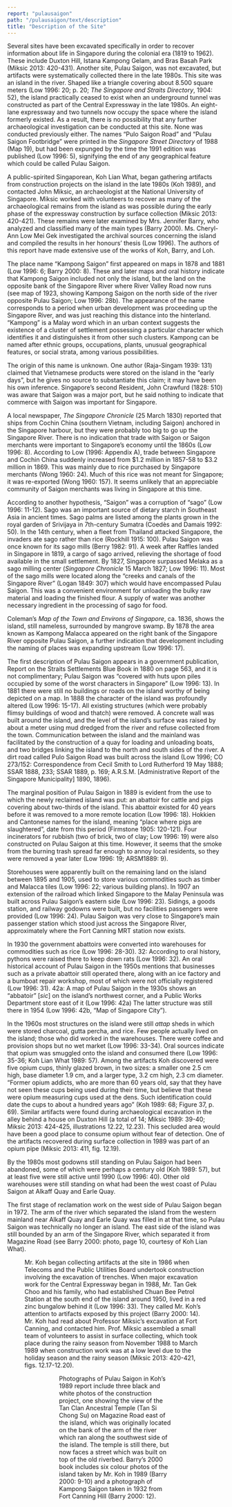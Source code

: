 ```yaml
---
report: "pulausaigon"
path: "/pulausaigon/text/description"
title: "Description of the Site"
---
```



Several sites have been excavated specifically in order to recover information about life in Singapore during the colonial era (1819 to 1962). These include Duxton Hill, Istana Kampong Gelam, and Bras Basah Park (Miksic 2013: 420-431). Another site, Pulau Saigon, was not excavated, but artifacts were systematically collected there in the late 1980s. This site was an island in the river. Shaped like a triangle covering about 8.500 square meters (Low 1996: 20; p. 20; _The Singapore and Straits Directory_, 1904: 52), the island practically ceased to exist when an underground tunnel was constructed as part of the Central Expressway in the late 1980s. An eight-lane expressway and two tunnels now occupy the space where the island formerly existed. As a result, there is no possibility that any further archaeological investigation can be conducted at this site. None was conducted previously either. The names “Pulo Saigon Road” and “Pulau Saigon Footbridge” were printed in the _Singapore Street Directory_ of 1988 (Map 19), but had been expunged by the time the 1991 edition was published (Low 1996: 5), signifying the end of any geographical feature which could be called Pulau Saigon. 

A public-spirited Singaporean, Koh Lian What, began gathering artifacts from construction projects on the island in the late 1980s (Koh 1989), and contacted John Miksic, an archaeologist at the National University of Singapore. Miksic worked with volunteers to recover as many of the archaeological remains from the island as was possible during the early phase of the expressway construction by surface collection (Miksic 2013: 420-421). These remains were later examined by Mrs. Jennifer Barry, who analyzed and classified many of the main types (Barry 2000). Ms. Cheryl-Ann Low Mei Gek investigated the archival sources concerning the island and compiled the results in her honours’ thesis (Low 1996). The authors of this report have made extensive use of the works of Koh, Barry, and Loh.

The place name “Kampong Saigon” first appeared on maps in 1878 and 1881 (Low 1996: 6; Barry 2000: 8). These and later maps and oral history indicate that Kampong Saigon included not only the island, but the land on the opposite bank of the Singapore River where River Valley Road now runs (see map of 1923, showing Kampong Saigon on the north side of the river opposite Pulau Saigon; Low 1996: 28b).  The appearance of the name corresponds to a period when urban development was proceeding up the Singapore River, and was just reaching this distance into the hinterland. “Kampong” is a Malay word which in an urban context suggests the existence of a cluster of settlement possessing a particular character which identifies it and distinguishes it from other such clusters. Kampong can be named after ethnic groups, occupations, plants, unusual geographical features, or social strata, among various possibilities.
	
The origin of this name is unknown. One author (Raja-Singam 1939: 131) claimed that Vietnamese products were stored on the island in the “early days”, but he gives no source to substantiate this claim; it may have been his own inference. Singapore’s second Resident, John Crawfurd (1828: 510) was aware that Saigon was a major port, but he said nothing to indicate that commerce with Saigon was important for Singapore. 
	
A local newspaper, _The Singapore Chronicle_ (25 March 1830) reported that ships from Cochin China (southern Vietnam, including Saigon) anchored in the Singapore harbour, but they were probably too big to go up the Singapore River. There is no indication that trade with Saigon or Saigon merchants were important to Singapore’s economy until the 1860s (Low 1996: 8). According to Low (1996: Appendix A), trade between Singapore and Cochin China suddenly increased from $1.2 million in 1857-58 to $3.2 million in 1869. This was mainly due to rice purchased by Singapore merchants (Wong 1960: 24). Much of this rice was not meant for Singapore; it was re-exported (Wong 1960: 157). It seems unlikely that an appreciable community of Saigon merchants was living in Singapore at this time.
	
According to another hypothesis, “Saigon” was a corruption of “sago” (Low 1996: 11-12). Sago was an important source of dietary starch in Southeast Asia in ancient times. Sago palms are listed among the plants grown in the royal garden of Srivijaya in 7th-century Sumatra (Coedès and Damais 1992: 50). In the 14th century, when a fleet from Thailand attacked Singapore, the invaders ate sago rather than rice (Rockhill 1915: 100). Pulau Saigon was once known for its sago mills (Berry 1982: 91). A week after Raffles landed in Singapore in 1819, a cargo of sago arrived, relieving the shortage of food available in the small settlement. By 1827, Singapore surpassed Melaka as a sago milling center (_Singapore Chronicle_ 15 March 1827; Low 1996: 11). Most of the sago mills were located along the “creeks and canals of the Singapore River” (Logan 1849: 307) which would have encompassed Pulau Saigon. This was a convenient environment for unloading the bulky raw material and loading the finished flour. A supply of water was another necessary ingredient in the processing of sago for food.
	
Coleman’s _Map of the Town and Environs of Singapore_, ca. 1836, shows the island, still nameless, surrounded by mangrove swamp. By 1878 the area known as Kampong Malacca appeared on the right bank of the Singapore River opposite Pulau Saigon, a further indication that development including the naming of places was expanding upstream (Low 1996: 17). 

The first description of Pulau Saigon appears in a government publication,  Report on the Straits Settlements Blue Book in 1880 on page 563, and it is not complimentary; Pulau Saigon was “covered with huts upon piles occupied by some of the worst characters in Singapore” (Low 1996: 13). In 1881 there were still no buildings or roads on the island worthy of being depicted on a map.	 In 1888 the character of the island was profoundly altered (Low 1996: 15-17). All existing structures (which were probably flimsy buildings of wood and thatch) were removed. A concrete wall was built around the island, and the level of the island’s surface was raised by about a meter using mud dredged from the river and refuse collected from the town. Communication between the island and the mainland was facilitated by the construction of a quay for loading and unloading boats, and two bridges linking the island to the north and south sides of the river. A dirt road called Pulo Saigon Road was built across the island (Low 1996; CO 273/152: Correspondence from Cecil Smith to Lord Rutherford 19 May 1888; SSAR 1888, 233; SSAR 1889, p. 169; A.R.S.M. [Administrative Report of the Singapore Municipality] 1890, 1896).

The marginal position of Pulau Saigon in 1889 is evident from the use to which the newly reclaimed island was put: an abattoir for cattle and pigs covering about two-thirds of the island. This abattoir existed for 40 years before it was removed to a more remote location (Low 1996: 18). Hokkien and Cantonese names for the island, meaning “place where pigs are slaughtered”, date from this period (Firmstone 1905: 120-121). Four incinerators for rubbish (two of brick, two of clay; Low 1996: 19) were also constructed on Pulau Saigon at this time. However, it seems that the smoke from the burning trash spread far enough to annoy local residents, so they were removed a year later (Low 1996: 19; ARSM1889: 9).

Storehouses were apparently built on the remaining land on the island between 1895 and 1905, used to store various commodities such as timber and Malacca tiles (Low 1996: 22; various building plans). In 1907 an extension of the railroad which linked Singapore to the Malay Peninsula was built across Pulau Saigon’s eastern side (Low 1996: 23). Sidings, a goods station, and railway godowns were built, but no facilities passengers were provided (Low 1996: 24). Pulau Saigon was very close to Singapore’s main passenger station which stood just across the Singapore River, approximately where the Fort Canning MRT station now exists.

In 1930 the government abattoirs were converted into warehouses for commodities such as rice (Low 1996: 28-30). 32: According to oral history, pythons were raised there to keep down rats (Low 1996: 32). An oral historical account of Pulau Saigon in the 1950s mentions that businesses such as a private abattoir still operated there, along with an ice factory and a bumboat repair workshop, most of which were not officially registered (Low 1996: 31). 42a: A map of Pulau Saigon in the 1930s shows an “abbatoir” [_sic_] on the island’s northwest corner, and a Public Works Department store east of it (Low 1996: 42a) The latter structure was still there in 1954 (Low 1996: 42b, “Map of Singapore City”).

In the 1960s most structures on the island were still _attap_ sheds in which were stored charcoal, gutta percha, and rice. Few people actually lived on the island; those who did worked in the warehouses. There were coffee and provision shops but no wet market (Low 1996: 33-34). Oral sources indicate that opium was smuggled onto the island and consumed there (Low 1996: 35-36; Koh Lian What 1989: 57). Among the artifacts Koh discovered were five opium cups, thinly glazed brown, in two sizes: a smaller one 2.5 cm high, base diameter 1.9 cm, and a larger type, 3.2 cm high, 2.3 cm diameter. “Former opium addicts, who are more than 60 years old, say that they have not seen these cups being used during their time, but believe that these were opium measuring cups used at the dens. Such identification could date the cups to about a hundred years ago” (Koh 1989: 68; Figure 37, p. 69). Similar artifacts were found during archaeological excavation in the alley behind a house on Duxton Hill (a total of 14; Miksic 1989: 39-40; Miksic 2013: 424-425, illustrations 12.22, 12.23). This secluded area would have been a good place to consume opium without fear of detection. One of the artifacts recovered during surface collection in 1989 was part of an opium pipe (Miksic 2013: 411, fig. 12.19).

By the 1980s most godowns still standing on Pulau Saigon had been abandoned, some of which were perhaps a century old (Koh 1989: 57), but at least five were still active until 1990 (Low 1996: 40). Other old warehouses were still standing on what had been the west coast of Pulau Saigon at Alkaff Quay and Earle Quay. 

The first stage of reclamation work on the west side of Pulau Saigon began in 1972. The arm of the river which separated the island from the western mainland near Alkaff Quay and Earle Quay was filled in at that time, so Pulau Saigon was technically no longer an island. The east side of the island was still bounded by an arm of the Singapore River, which separated it from Magazine Road (see Barry 2000: photo, page 10, courtesy of Koh Lian What).

<Figure
 img="Fig1PSaigonriver.jpg"
 caption="Fig. 1 East arm of the Singapore River 1988"
/>


Mr. Koh began collecting artifacts at the site in 1986 when Telecoms and the Public Utilities Board undertook construction involving the excavation of trenches. When major excavation work for the Central Expressway began in 1988, Mr. Tan Gek Choo and his family, who had established Chuan Bee Petrol Station at the south end of the island around 1950, lived in a red zinc bungalow behind it (Low 1996: 33). They called Mr. Koh’s attention to artifacts exposed by this project (Barry 2000: 14). Mr. Koh had read about Professor Miksic’s excavation at Fort Canning, and contacted him. Prof. Miksic assembled a small team of volunteers to assist in surface collecting, which took place during the rainy season from November 1988 to March 1989 when construction work was at a low level due to the holiday season and the rainy season (Miksic 2013: 420-421, figs. 12.17-12.20).

<Figure
 img="Fig2106PulauSaigondrill.jpg"
 caption="Fig. 2 Guerrilla archaeology c. 1989"
/>


<Figure
 img="Fig3Salvage.jpg"
 caption="Fig. 3 Salvage during construction project"
/>

Photographs of Pulau Saigon in Koh’s 1989 report include three black and white photos of the construction project, one showing the view of the Tan Clan Ancestral Temple (Tan Si Chong Su) on Magazine Road east of the island, which was originally located on the bank of the arm of the river which ran along the southwest side of the island.  The temple is still there, but now faces a street which was built on top of the old riverbed. Barry’s 2000 book includes six colour photos of the island taken by Mr. Koh in 1989 (Barry 2000: 9-10) and a photograph of Kampong Saigon taken in 1932 from Fort Canning Hill (Barry 2000: 12).

<Figure
 img="Fig4PSGtemple.jpg"
 caption="Fig. 4 Tan Si Chong Su temple, 1989"
/>
